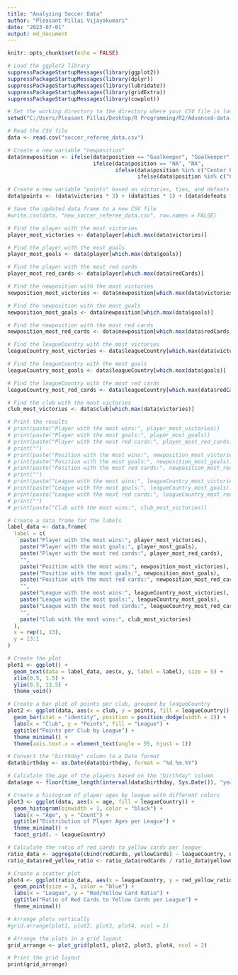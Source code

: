 ```yaml
---
title: "Analyzing Soccer Data"
author: "Pleasant Pillai Vijayakumari"
date: "2023-07-01"
output: md_document
---
```


```r
knitr::opts_chunk$set(echo = FALSE)
```

```r

# Load the ggplot2 library
suppressPackageStartupMessages(library(ggplot2))
suppressPackageStartupMessages(library(dplyr))
suppressPackageStartupMessages(library(lubridate))
suppressPackageStartupMessages(library(gridExtra))
suppressPackageStartupMessages(library(cowplot))

# Set the working directory to the directory where your CSV file is located
setwd("C:/Users/Pleasant Pillai/Desktop/R Programming/R2/Advanced-data-processing-with-R/Projects/alexanderwinterstetter")

# Read the CSV file
data <- read.csv("soccer_referee_data.csv")

# Create a new variable "newposition"
data$newposition <- ifelse(data$position == "Goalkeeper", "Goalkeeper",
                           ifelse(data$position == "NA", "NA",
                                  ifelse(data$position %in% c("Center Back", "Left Fullback", "Right Fullback"), "Defense",
                                         ifelse(data$position %in% c("Center Midfielder", "Defensive Midfielder", "Left Midfielder", "Right Midfielder"), "Midfielder", "Offense"))))

# Create a new variable "points" based on victories, ties, and defeats
data$points <- (data$victories * 3) + (data$ties * 1) + (data$defeats * 0)

# Save the updated data frame to a new CSV file
#write.csv(data, "new_soccer_referee_data.csv", row.names = FALSE)

# Find the player with the most victories
player_most_victories <- data$player[which.max(data$victories)]

# Find the player with the most goals
player_most_goals <- data$player[which.max(data$goals)]

# Find the player with the most red cards
player_most_red_cards <- data$player[which.max(data$redCards)]

# Find the newposition with the most victories
newposition_most_victories <- data$newposition[which.max(data$victories)]

# Find the newposition with the most goals
newposition_most_goals <- data$newposition[which.max(data$goals)]

# Find the newposition with the most red cards
newposition_most_red_cards <- data$newposition[which.max(data$redCards)]

# Find the leagueCountry with the most victories
leagueCountry_most_victories <- data$leagueCountry[which.max(data$victories)]

# Find the leagueCountry with the most goals
leagueCountry_most_goals <- data$leagueCountry[which.max(data$goals)]

# Find the leagueCountry with the most red cards
leagueCountry_most_red_cards <- data$leagueCountry[which.max(data$redCards)]

# Find the club with the most victories
club_most_victories <- data$club[which.max(data$victories)]

# Print the results
# print(paste("Player with the most wins:", player_most_victories))
# print(paste("Player with the most goals:", player_most_goals))
# print(paste("Player with the most red cards:", player_most_red_cards))
# print("")
# print(paste("Position with the most wins:", newposition_most_victories))
# print(paste("Position with the most goals:", newposition_most_goals))
# print(paste("Position with the most red cards:", newposition_most_red_cards))
# print("")
# print(paste("League with the most wins:", leagueCountry_most_victories))
# print(paste("League with the most goals:", leagueCountry_most_goals))
# print(paste("League with the most red cards:", leagueCountry_most_red_cards))
# print("")
# print(paste("Club with the most wins:", club_most_victories))

# Create a data frame for the labels
label_data <- data.frame(
  label = c(
    paste("Player with the most wins:", player_most_victories),
    paste("Player with the most goals:", player_most_goals),
    paste("Player with the most red cards:", player_most_red_cards),
    "",
    paste("Position with the most wins:", newposition_most_victories),
    paste("Position with the most goals:", newposition_most_goals),
    paste("Position with the most red cards:", newposition_most_red_cards),
    "",
    paste("League with the most wins:", leagueCountry_most_victories),
    paste("League with the most goals:", leagueCountry_most_goals),
    paste("League with the most red cards:", leagueCountry_most_red_cards),
    "",
    paste("Club with the most wins:", club_most_victories)
  ),
  x = rep(1, 13),
  y = 13:1
)

# Create the plot
plot1 <- ggplot() +
  geom_text(data = label_data, aes(x, y, label = label), size = 5) +
  xlim(0.5, 1.5) +
  ylim(0.5, 13.5) +
  theme_void()

# Create a bar plot of points per club, grouped by leagueCountry
plot2 <- ggplot(data, aes(x = club, y = points, fill = leagueCountry)) +
  geom_bar(stat = "identity", position = position_dodge(width = 2)) +
  labs(x = "Club", y = "Points", fill = "League") +
  ggtitle("Points per Club by League") +
  theme_minimal() +
  theme(axis.text.x = element_text(angle = 55, hjust = 1))

# Convert the "birthday" column to a Date format
data$birthday <- as.Date(data$birthday, format = "%d.%m.%Y")

# Calculate the age of the players based on the "birthday" column
data$age <- floor(time_length(interval(data$birthday, Sys.Date()), "years"))

# Create a histogram of player ages by league with different colors
plot3 <- ggplot(data, aes(x = age, fill = leagueCountry)) +
  geom_histogram(binwidth = 1, color = "black") +
  labs(x = "Age", y = "Count") +
  ggtitle("Distribution of Player Ages per League") +
  theme_minimal() +
  facet_grid(. ~ leagueCountry)

# Calculate the ratio of red cards to yellow cards per league
ratio_data <- aggregate(cbind(redCards, yellowCards) ~ leagueCountry, data, sum)
ratio_data$red_yellow_ratio <- ratio_data$redCards / ratio_data$yellowCards

# Create a scatter plot
plot4 <- ggplot(ratio_data, aes(x = leagueCountry, y = red_yellow_ratio)) +
  geom_point(size = 3, color = "blue") +
  labs(x = "League", y = "Red/Yellow Card Ratio") +
  ggtitle("Ratio of Red Cards to Yellow Cards per League") +
  theme_minimal()

# Arrange plots vertically
#grid.arrange(plot1, plot2, plot3, plot4, ncol = 1)

# Arrange the plots in a grid layout
grid_arrange <- plot_grid(plot1, plot2, plot3, plot4, ncol = 2)

# Print the grid layout
print(grid_arrange)

```